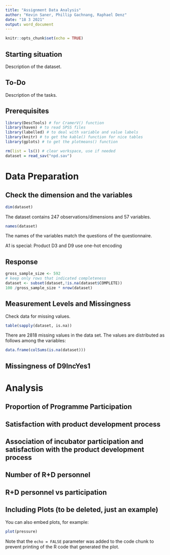 ---
title: "Assignment Data Analysis"
author: "Kevin Saner, Phillip Gachnang, Raphael Denz"
date: "18 3 2021"
output: word_document
---

```{r setup, include=FALSE}
knitr::opts_chunk$set(echo = TRUE)
```

## Starting situation
Description of the dataset.

## To-Do
Description of the tasks.

## Prerequisites
```{r, message=FALSE,warning=FALSE}
library(DescTools) # for CramerV() function
library(haven) # to read SPSS files
library(labelled) # to deal with variable and value labels
library(knitr) # to get the kable() function for nice tables
library(gplots) # to get the plotmeans() function
```


```{r message=FALSE, warning=FALSE, include=FALSE}
rm(list = ls()) # clear workspace, use if needed
dataset = read_sav("npd.sav")

```

# Data Preparation

## Check the dimension and the variables
```{r}
dim(dataset)


```
The dataset contains 247 observations/dimensions and 57 variables.


```{r}
names(dataset)
```
The names of the variables match the questions of the questionnaire.  

A1 is special: Product
D3 and D9 use one-hot encoding


## Response
```{r}
gross_sample_size <- 592
# keep only rows that indicated completeness
dataset <- subset(dataset,!is.na(dataset$COMPLETE))
100 /gross_sample_size * nrow(dataset)

```



## Measurement Levels and Missingness

Check data for missing values.

```{r}
table(sapply(dataset, is.na))


```
There are 2818 missing values in the data set. The values are distributed as follows among the variables:

```{r}
data.frame(colSums(is.na(dataset)))
```


## Missingness of D9IncYes1

# Analysis

## Proportion of Programme Participation

## Satisfaction with product development process

## Association of incubator participation and satisfaction with the product development process

## Number of R+D personnel

## R+D personnel vs participation

## Including Plots (to be deleted, just an example)

You can also embed plots, for example:

```{r pressure, echo=FALSE}
plot(pressure)
```

Note that the `echo = FALSE` parameter was added to the code chunk to prevent printing of the R code that generated the plot.
